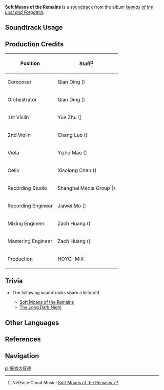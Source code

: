 {{Soundtrack Infobox
|image          = Islands of the Lost and Forgotten.png
|album          = Islands of the Lost and Forgotten
|disc           = 2
|number         = 42
|featured       =
|featured2      =
|featured3      =
|featured_disc  =
|featured_disc2 =
|featured_disc3 =
|youtube_id     = a5VyYFmnisk
|youtube_time   = 1
|spotify_id     = 1KyEQJZ7WTg6wmbP8fEbYC
|previous       = The Gaze of the Ancients
|next           = The Long Dark Night
}}
'''Soft Moans of the Remains''' is a [[soundtrack]] from the album ''[[Islands of the Lost and Forgotten]]''.

==Soundtrack Usage==
{{Soundtrack Usage
|quest    = 
|location = Enkanomiya//Evernight;;Three Realms Gateway Offering (Area)//post-light realm chisel activation
|domain   = 
}}

==Production Credits==
{| class="wikitable"
! Position
! Staff<ref>NetEase Cloud Music: [https://music.163.com/#/song?id=1937114363 Soft Moans of the Remains {{zh|荒墟的缅述}}]</ref>
|-
! Composer
| Qian Ding ({{zh|丁谦}})
|-
! Orchestrator
| Qian Ding ({{zh|丁谦}})
|-
! 1st Violin
| Yue Zhu ({{zh|朱玥}})
|-
! 2nd Violin
| Chang Luo ({{zh|罗畅}})
|-
! Viola
| Yizhu Mao ({{zh|茅异竹}})
|-
! Cello
| Xiaolong Chen ({{zh|陈小龙}})
|-
! Recording Studio
| Shanghai Media Group ({{zh|上海广播大厦}})
|-
! Recording Engineer
| Jiawei Mo ({{zh|莫家伟}})
|-
! Mixing Engineer
| Zach Huang ({{zh|黄巍}})
|-
! Mastering Engineer
| Zach Huang ({{zh|黄巍}})
|-
! Production
| HOYO-MiX
|}
<!--
==Gallery==
<gallery>
</gallery>
-->

==Trivia==
* <section begin="EnkanomiyaLeitmotif3" />The following soundtracks share a leitmotif:
** [[Soft Moans of the Remains]]
** [[The Long Dark Night]] <section end="EnkanomiyaLeitmotif3" />

==Other Languages==
{{Other Languages
|en      = Soft Moans of the Remains
|zhs     = 荒墟的缅述
|zhs_rm  = Huāngxū de Miǎn Shù
|zhs_tl  =
|ja      = 廃墟の叙述
|ja_rm   = Haikyo no Jojutsu{{Assumed}}
|ja_tl   = 
}}

==References==
{{Reflist}}

==Navigation==
{{Soundtrack Navbox|Islands of the Lost and Forgotten}}

[[ja:廃墟の叙述]]